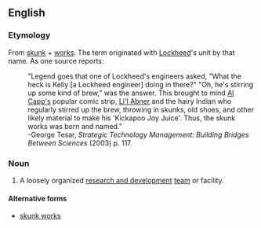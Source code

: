 {{also|skunk works}}

==English==

===Etymology===
From [[skunk]] + [[works]]. The term originated with [[w:Lockheed|Lockheed]]'s unit by that name. As one source reports:
: "Legend goes that one of Lockheed's engineers asked, "What the heck is Kelly [a Lockheed engineer] doing in there?" "Oh, he's stirring up some kind of brew," was the answer. This brought to mind [[w:Al Capp|Al Capp's]] popular comic strip, [[w:Li'l Abner|Li'l Abner]] and the hairy Indian who regularly stirred up the brew, throwing in skunks, old shoes, and other likely material to make his 'Kickapoo Joy Juice'. Thus, the skunk works was born and named."
: -George Tesar, ''Strategic Technology Management: Building Bridges Between Sciences'' (2003) p. 117.

===Noun===
{{en-noun|skunkworks}}
# A loosely organized [[research and development]] [[team]] or facility.

====Alternative forms====
* [[skunk works]]